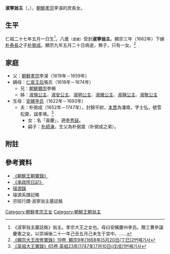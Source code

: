 '''淑寧翁主'''（{{lang-ko|'''숙녕 옹주'''}}，{{bd|1649年||1668年}}），[[朝鮮孝宗|朝鮮孝宗]]李淏的庶長女。
==生平==
仁祖二十七年五月一日生<ref>《淑寧翁主墓誌銘》翁主。孝宗大王之女也。母曰安嬪慶州李氏。贈工曹參議慶憲之女。以崇禎後二十一年己丑五月己未生于宮中。……</ref>，八歲<small>（虛歲）</small>受封'''淑寧翁主'''。顯宗三年（1662年）下嫁[[朴泰長|朴泰長]]之子[[朴弼成|朴弼成]]。顯宗九年五月二十日病逝，無子，只有一女。<ref>[http://sillok.history.go.kr/inspection/insp_king.jsp?id=wrb_10905020_002&tabid=w 《顯宗大王改修實錄》19卷, 顯宗9年(1668年)5月20日(丁巳)2번째기사]</ref>
==家庭==
*父：[[朝鮮孝宗|朝鮮孝宗]]李淏（1619年－1659年）
*嫡母：[[仁宣王后|仁宣王后]]張氏（1618年－1674年）
**兄：[[朝鮮顯宗|朝鮮顯宗]]李棩
**姊：[[淑愼公主|淑愼公主]]、[[淑安公主|淑安公主]]、[[淑明公主|淑明公主]]、[[淑徽公主|淑徽公主]]、[[淑靜公主|淑靜公主]]、[[淑敬公主|淑敬公主]]
*生母：[[安嬪李氏_(朝鮮孝宗)|安嬪李氏]]（1622年－1693年）
**夫：朴弼成（1652年－1747年），封錦平尉，[[本貫|本貫]]為潘南，字士弘，號雪松齋，諡孝靖。<ref>[http://sillok.history.go.kr/inspection/insp_king.jsp?id=wua_12307010_001&tabid=w 《英祖大王實錄》65卷,英祖23年(1747年)7月10日(戊戌)1번째기사]</ref>
***女：名「喜慶」，適[[李秀喆|李秀喆]]。
***嗣子：[[朴師淹|朴師淹]]，生父為朴弼震（朴弼成之弟）。

==附註==
{{reflist}}
== 參考資料 ==
*[http://sillok.history.go.kr/main/main.jsp 《朝鮮王朝實錄》] {{Wayback|url=http://sillok.history.go.kr/main/main.jsp |date=20150905161523 }}
*[http://sjw.history.go.kr/main/main.jsp 《承政院日記》] {{Wayback|url=http://sjw.history.go.kr/main/main.jsp |date=20140906210340 }}
*[https://web.archive.org/web/20131004223554/http://royal.kostma.net/Ge/MainTree 璿源錄]
*璿源系譜記略
*宗班行蹟·淑寧翁主墓誌銘
[[Category:朝鮮孝宗王女|Category:朝鮮孝宗王女]]
[[Category:朝鮮王朝翁主|Category:朝鮮王朝翁主]]